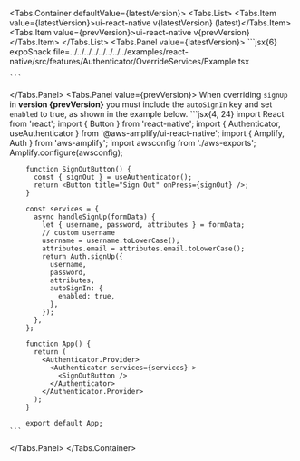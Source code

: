 

<Tabs.Container defaultValue={latestVersion}>
  <Tabs.List>
    <Tabs.Item value={latestVersion}>ui-react-native v{latestVersion} (latest)</Tabs.Item>
    <Tabs.Item value={prevVersion}>ui-react-native v{prevVersion}</Tabs.Item>
  </Tabs.List>
  <Tabs.Panel value={latestVersion}>
    ```jsx{6} expoSnack file=../../../../../../../../examples/react-native/src/features/Authenticator/OverrideServices/Example.tsx

    ```
  </Tabs.Panel>
    <Tabs.Panel value={prevVersion}>
      <Alert role="none" variation="warning" heading="Sign Up Auto Sign In">
        When overriding `signUp` in **version {prevVersion}** you must include the `autoSignIn` key and set `enabled` to true, as shown in the example below.
      </Alert>
      ```jsx{4, 24}
        import React from 'react';
        import { Button } from 'react-native';
        import { Authenticator, useAuthenticator } from '@aws-amplify/ui-react-native';
        import { Amplify, Auth } from 'aws-amplify';
        import awsconfig from './aws-exports';
        Amplify.configure(awsconfig);

        function SignOutButton() {
          const { signOut } = useAuthenticator();
          return <Button title="Sign Out" onPress={signOut} />;
        }

        const services = {
          async handleSignUp(formData) {
            let { username, password, attributes } = formData;
            // custom username
            username = username.toLowerCase();
            attributes.email = attributes.email.toLowerCase();
            return Auth.signUp({
              username,
              password,
              attributes,
              autoSignIn: {
                enabled: true,
              },
            });
          },
        };

        function App() {
          return (
            <Authenticator.Provider>
              <Authenticator services={services} >
                <SignOutButton />
              </Authenticator>
            </Authenticator.Provider>
          );
        }

        export default App;
    ```
  </Tabs.Panel>
</Tabs.Container>